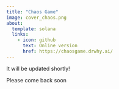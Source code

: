```yaml
---
title: "Chaos Game"
image: cover_chaos.png
about:
  template: solana
  links:
    - icon: github
      text: Online version
      href: https://chaosgame.drwhy.ai/
---
```


It will be updated shortly!

Please come back soon


<!-- ![chaos_triangle.png](chaos_triangle.png) -->
